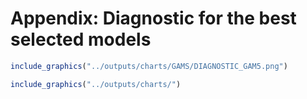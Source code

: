 # Appendix: Diagnostic for the best selected models {#Diagnostics}

```r
include_graphics("../outputs/charts/GAMS/DIAGNOSTIC_GAM5.png")
```

```r
include_graphics("../outputs/charts/")
```

